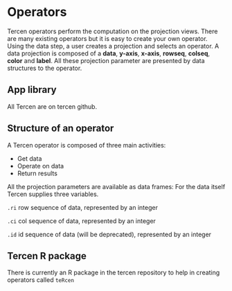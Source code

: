 # Operators

Tercen operators perform the computation on the projection views. There are many existing operators but it is easy to create your own operator. Using the data step, a user creates a projection and selects an operator. A data projection is composed of a __data__, __y-axis__, __x-axis__, __rowseq__, __colseq__, __color__ and __label__. All these projection parameter are presented by data structures to the operator.

## App library

All Tercen are on tercen github. 


## Structure of an operator
A Tercen operator is composed of three main activities:

* Get data
* Operate on data
* Return results

All the projection parameters are available as data frames:
For the data itself Tercen supplies three variables.

``.ri``  row sequence of data, represented by an integer

``.ci``  col sequence of data, represented by an integer

``.id``      id sequence of data (will be deprecated), represented by an integer



## Tercen R package
There is currently an R package in the tercen repository to help in creating operators called ``teRcen`` 


